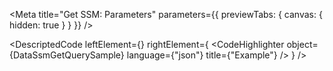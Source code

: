 
<Meta title="Get SSM: Parameters" parameters={{ previewTabs: { canvas: { hidden: true } } }} />

<DescriptedCode
  leftElement={<DataSsmGetQueryDesc />}
  rightElement={
    <CodeHighlighter
      object={DataSsmGetQuerySample}
      language={"json"}
      title={"Example"}
    />
  }
/>
